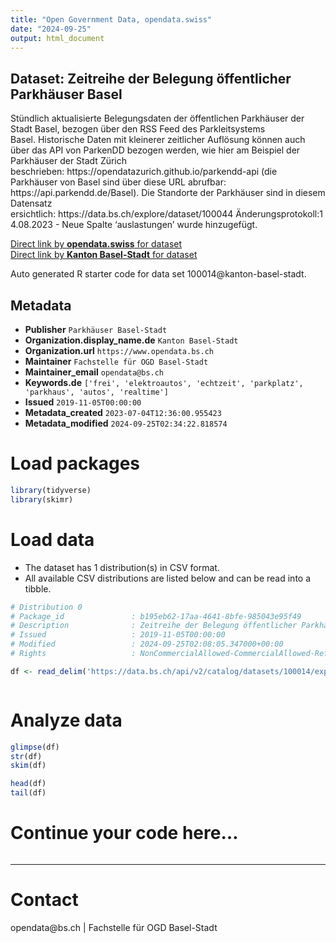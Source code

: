 ```yaml
---
title: "Open Government Data, opendata.swiss"
date: "2024-09-25"
output: html_document
---
```


## Dataset: Zeitreihe der Belegung öffentlicher Parkhäuser Basel

Stündlich aktualisierte Belegungsdaten der öffentlichen Parkhäuser der Stadt Basel, bezogen über den RSS Feed des Parkleitsystems Basel. Historische Daten mit kleinerer zeitlicher Auflösung können auch über das API von ParkenDD bezogen werden, wie hier am Beispiel der Parkhäuser der Stadt Zürich beschrieben: https://opendatazurich.github.io/parkendd-api (die Parkhäuser von Basel sind über diese URL abrufbar: https://api.parkendd.de/Basel). Die Standorte der Parkhäuser sind in diesem Datensatz ersichtlich: https://data.bs.ch/explore/dataset/100044 Änderungsprotokoll:14.08.2023 - Neue Spalte 'auslastungen' wurde hinzugefügt.

[Direct link by **opendata.swiss** for dataset](https://opendata.swiss/de/dataset/zeitreihe-der-belegung-offentlicher-parkhauser-basel)<br>
[Direct link by **Kanton Basel-Stadt** for dataset](https://data.bs.ch/explore/dataset/100014/)

Auto generated R starter code for data set 100014@kanton-basel-stadt.

## Metadata

- **Publisher** `Parkhäuser Basel-Stadt`
- **Organization.display_name.de** `Kanton Basel-Stadt`
- **Organization.url** `https://www.opendata.bs.ch`
- **Maintainer** `Fachstelle für OGD Basel-Stadt`
- **Maintainer_email** `opendata@bs.ch`
- **Keywords.de** `['frei', 'elektroautos', 'echtzeit', 'parkplatz', 'parkhaus', 'autos', 'realtime']`
- **Issued** `2019-11-05T00:00:00`
- **Metadata_created** `2023-07-04T12:36:00.955423`
- **Metadata_modified** `2024-09-25T02:34:22.818574`


# Load packages

```r

library(tidyverse)
library(skimr)

```

# Load data

-   The dataset has 1 distribution(s) in CSV format.
-   All available CSV distributions are listed below and can be read into a tibble.

```r

# Distribution 0
# Package_id               : b195eb62-17aa-4641-8bfe-985043e95f49
# Description              : Zeitreihe der Belegung öffentlicher Parkhäuser Basel (csv)
# Issued                   : 2019-11-05T00:00:00
# Modified                 : 2024-09-25T02:08:05.347000+00:00
# Rights                   : NonCommercialAllowed-CommercialAllowed-ReferenceRequired

df <- read_delim('https://data.bs.ch/api/v2/catalog/datasets/100014/exports/csv?use_labels=true')



```

# Analyze data

```r

glimpse(df)
str(df)
skim(df)

head(df)
tail(df)

```

# Continue your code here...

```r

```

------------------------------------------------------------------------

# Contact

opendata@bs.ch | Fachstelle für OGD Basel-Stadt
